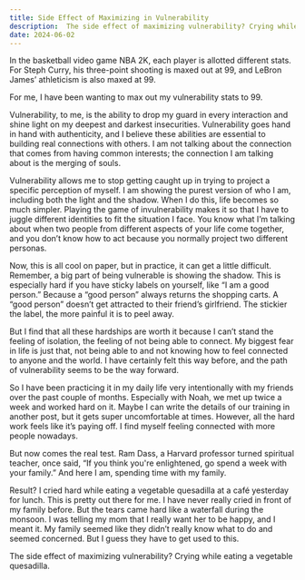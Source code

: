 ```yaml
---
title: Side Effect of Maximizing in Vulnerability 
description:  The side effect of maximizing vulnerability? Crying while eating a vegetable quesadilla.
date: 2024-06-02
---
```


In the basketball video game NBA 2K, each player is allotted different stats. For Steph Curry, his three-point shooting is maxed out at 99, and LeBron James’ athleticism is also maxed at 99.

For me, I have been wanting to max out my vulnerability stats to 99.

 Vulnerability, to me, is the ability to drop my guard in every interaction and shine light on my deepest and darkest insecurities. Vulnerability goes hand in hand with authenticity, and I believe these abilities are essential to building real connections with others. I am not talking about the connection that comes from having common interests; the connection I am talking about is the merging of souls.

Vulnerability allows me to stop getting caught up in trying to project a specific perception of myself. I am showing the purest version of who I am, including both the light and the shadow. When I do this, life becomes so much simpler. Playing the game of invulnerability makes it so that I have to juggle different identities to fit the situation I face. You know what I’m talking about when two people from different aspects of your life come together, and you don’t know how to act because you normally project two different personas.

Now, this is all cool on paper, but in practice, it can get a little difficult. Remember, a big part of being vulnerable is showing the shadow. This is especially hard if you have sticky labels on yourself, like “I am a good person.” Because a “good person” always returns the shopping carts. A “good person” doesn’t get attracted to their friend’s girlfriend. The stickier the label, the more painful it is to peel away.

But I find that all these hardships are worth it because I can’t stand the feeling of isolation, the feeling of not being able to connect. My biggest fear in life is just that, not being able to and not knowing how to feel connected to anyone and the world. I have certainly felt this way before, and the path of vulnerability seems to be the way forward.

So I have been practicing it in my daily life very intentionally with my friends over the past couple of months. Especially with Noah, we met up twice a week and worked hard on it. Maybe I can write the details of our training in another post, but it gets super uncomfortable at times. However, all the hard work feels like it’s paying off. I find myself feeling connected with more people nowadays.

But now comes the real test. Ram Dass, a Harvard professor turned spiritual teacher, once said, “If you think you're enlightened, go spend a week with your family.” And here I am, spending time with my family.

Result? I cried hard while eating a vegetable quesadilla at a café yesterday for lunch. This is pretty out there for me. I have never really cried in front of my family before. But the tears came hard like a waterfall during the monsoon. I was telling my mom that I really want her to be happy, and I meant it. My family seemed like they didn’t really know what to do and seemed concerned. But I guess they have to get used to this.

The side effect of maximizing vulnerability? Crying while eating a vegetable quesadilla.
